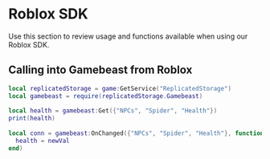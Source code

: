 # Roblox SDK

Use this section to review usage and functions available when using our Roblox SDK. 

## Calling into Gamebeast from Roblox

```lua filename="example.lua" copy numbered
local replicatedStorage = game:GetService("ReplicatedStorage")
local gamebeast = require(replicatedStorage.Gamebeast)
 
local health = gamebeast:Get({"NPCs", "Spider", "Health"})
print(health)
 
local conn = gamebeast:OnChanged({"NPCs", "Spider", "Health"}, function(newVal)
  health = newVal
end)
```
